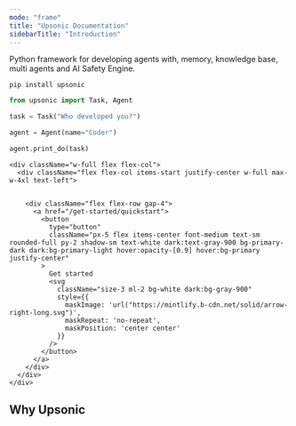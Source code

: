 ```yaml
---
mode: "frame"
title: "Upsonic Documentation"
sidebarTitle: "Introduction"
---
```


Python framework for developing agents with, memory, knowledge base, multi agents and AI Safety Engine.

```shellscript
pip install upsonic
```

```python
from upsonic import Task, Agent

task = Task("Who developed you?")

agent = Agent(name="Coder")

agent.print_do(task)
```



    <div className="w-full flex flex-col">
      <div className="flex flex-col items-start justify-center w-full max-w-4xl text-left">


        <div className="flex flex-row gap-4">
          <a href="/get-started/quickstart">
            <button
              type="button"
              className="px-5 flex items-center font-medium text-sm rounded-full py-2 shadow-sm text-white dark:text-gray-900 bg-primary-dark dark:bg-primary-light hover:opacity-[0.9] hover:bg-primary justify-center"
            >
              Get started
              <svg
                className="size-3 ml-2 bg-white dark:bg-gray-900"
                style={{
                  maskImage: 'url("https://mintlify.b-cdn.net/solid/arrow-right-long.svg")',
                  maskRepeat: 'no-repeat',
                  maskPosition: 'center center'
                }}
              />
            </button>
          </a>
        </div>
      </div>
    </div>



## Why Upsonic

